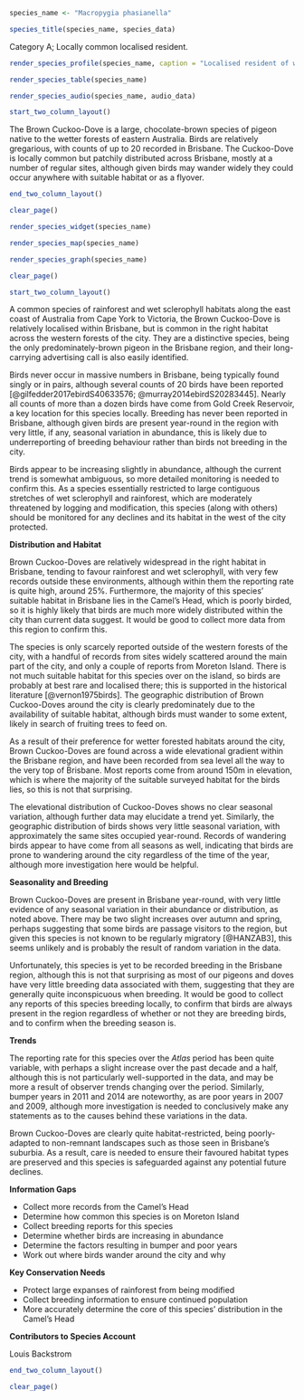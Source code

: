 ```r
species_name <- "Macropygia phasianella"
```

```r
species_title(species_name, species_data)
```

Category A; Locally common localised resident.

```r
render_species_profile(species_name, caption = "Localised resident of wet forests mostly in the west of the city. Population may be increasing, currently trend is inconclusive. Not of conservation concern.")
```

```r
render_species_table(species_name)
```

```r
render_species_audio(species_name, audio_data)
```

```r
start_two_column_layout()
```

The Brown Cuckoo-Dove is a large, chocolate-brown species of pigeon native to the wetter forests of eastern Australia. Birds are relatively gregarious, with counts of up to 20 recorded in Brisbane. The Cuckoo-Dove is locally common but patchily distributed across Brisbane, mostly at a number of regular sites, although given birds may wander widely they could occur anywhere with suitable habitat or as a flyover.

```r
end_two_column_layout()
```

```r
clear_page()
```

```r
render_species_widget(species_name)
```

```r
render_species_map(species_name)
```

```r
render_species_graph(species_name)
```

```r
clear_page()
```

```r
start_two_column_layout()
```

A common species of rainforest and wet sclerophyll habitats along the east coast of Australia from Cape York to Victoria, the Brown Cuckoo-Dove is relatively localised within Brisbane, but is common in the right habitat across the western forests of the city. They are a distinctive species, being the only predominately-brown pigeon in the Brisbane region, and their long-carrying advertising call is also easily identified.

Birds never occur in massive numbers in Brisbane, being typically found singly or in pairs, although several counts of 20 birds have been reported [@gilfedder2017ebirdS40633576; @murray2014ebirdS20283445]. Nearly all counts of more than a dozen birds have come from Gold Creek Reservoir, a key location for this species locally. Breeding has never been reported in Brisbane, although given birds are present year-round in the region with very little, if any, seasonal variation in abundance, this is likely due to underreporting of breeding behaviour rather than birds not breeding in the city.

Birds appear to be increasing slightly in abundance, although the current trend is somewhat ambiguous, so more detailed monitoring is needed to confirm this. As a species essentially restricted to large contiguous stretches of wet sclerophyll and rainforest, which are moderately threatened by logging and modification, this species (along with others) should be monitored for any declines and its habitat in the west of the city protected.

**Distribution and Habitat**

Brown Cuckoo-Doves are relatively widespread in the right habitat in Brisbane, tending to favour rainforest and wet sclerophyll, with very few records outside these environments, although within them the reporting rate is quite high, around 25%. Furthermore, the majority of this species' suitable habitat in Brisbane lies in the Camel's Head, which is poorly birded, so it is highly likely that birds are much more widely distributed within the city than current data suggest. It would be good to collect more data from this region to confirm this.

The species is only scarcely reported outside of the western forests of the city, with a handful of records from sites widely scattered around the main part of the city, and only a couple of reports from Moreton Island. There is not much suitable habitat for this species over on the island, so birds are probably at best rare and localised there; this is supported in the historical literature [@vernon1975birds]. The geographic distribution of Brown Cuckoo-Doves around the city is clearly predominately due to the availability of suitable habitat, although birds must wander to some extent, likely in search of fruiting trees to feed on.

As a result of their preference for wetter forested habitats around the city, Brown Cuckoo-Doves are found across a wide elevational gradient within the Brisbane region, and have been recorded from sea level all the way to the very top of Brisbane. Most reports come from around 150m in elevation, which is where the majority of the suitable surveyed habitat for the birds lies, so this is not that surprising.

The elevational distribution of Cuckoo-Doves shows no clear seasonal variation, although further data may elucidate a trend yet. Similarly, the geographic distribution of birds shows very little seasonal variation, with approximately the same sites occupied year-round. Records of wandering birds appear to have come from all seasons as well, indicating that birds are prone to wandering around the city regardless of the time of the year, although more investigation here would be helpful.

**Seasonality and Breeding**

Brown Cuckoo-Doves are present in Brisbane year-round, with very little evidence of any seasonal variation in their abundance or distribution, as noted above. There may be two slight increases over autumn and spring, perhaps suggesting that some birds are passage visitors to the region, but given this species is not known to be regularly migratory [@HANZAB3], this seems unlikely and is probably the result of random variation in the data.

Unfortunately, this species is yet to be recorded breeding in the Brisbane region, although this is not that surprising as most of our pigeons and doves have very little breeding data associated with them, suggesting that they are generally quite inconspicuous when breeding. It would be good to collect any reports of this species breeding locally, to confirm that birds are always present in the region regardless of whether or not they are breeding birds, and to confirm when the breeding season is.

**Trends**

The reporting rate for this species over the _Atlas_ period has been quite variable, with perhaps a slight increase over the past decade and a half, although this is not particularly well-supported in the data, and may be more a result of observer trends changing over the period. Similarly, bumper years in 2011 and 2014 are noteworthy, as are poor years in 2007 and 2009, although more investigation is needed to conclusively make any statements as to the causes behind these variations in the data.

Brown Cuckoo-Doves are clearly quite habitat-restricted, being poorly-adapted to non-remnant landscapes such as those seen in Brisbane's suburbia. As a result, care is needed to ensure their favoured habitat types are preserved and this species is safeguarded against any potential future declines.

**Information Gaps**

- Collect more records from the Camel's Head
- Determine how common this species is on Moreton Island
- Collect breeding reports for this species
- Determine whether birds are increasing in abundance
- Determine the factors resulting in bumper and poor years
- Work out where birds wander around the city and why

**Key Conservation Needs**

- Protect large expanses of rainforest from being modified
- Collect breeding information to ensure continued population
- More accurately determine the core of this species' distribution in the Camel's Head

**Contributors to Species Account**

Louis Backstrom

```r
end_two_column_layout()
```

```r
clear_page()
```
